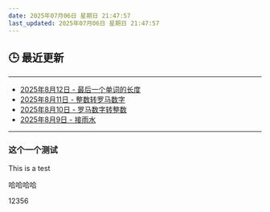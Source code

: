 ```yaml
---
date: 2025年07月06日 星期日 21:47:57
last_updated: 2025年07月06日 星期日 21:47:57
---
```


## 🕒 最近更新

---
- [2025年8月12日 - 最后一个单词的长度](/blog/LeetCode58)
- [2025年8月11日 - 整数转罗马数字](/blog/LeetCode12)
- [2025年8月10日 - 罗马数字转整数](/blog/LeetCode13)
- [2025年8月9日 - 接雨水](/blog/LeetCode42)
---

<!-- 其他内容 -->


### 这个一个测试
This is a test

哈哈哈哈


12356
